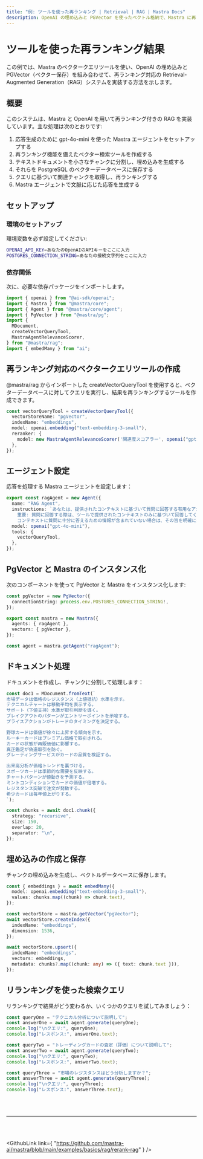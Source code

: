 ```yaml
---
title: "例: ツールを使った再ランキング | Retrieval | RAG | Mastra Docs"
description: OpenAI の埋め込みと PGVector を使ったベクトル格納で、Mastra に再ランキング対応の RAG システムを実装する例。
---
```




# ツールを使った再ランキング結果

この例では、Mastra のベクタークエリツールを使い、OpenAI の埋め込みと PGVector（ベクター保存）を組み合わせて、再ランキング対応の Retrieval-Augmented Generation（RAG）システムを実装する方法を示します。

## 概要

このシステムは、Mastra と OpenAI を用いて再ランキング付きの RAG を実装しています。主な処理は次のとおりです:

1. 応答生成のために gpt-4o-mini を使った Mastra エージェントをセットアップする
2. 再ランキング機能を備えたベクター検索ツールを作成する
3. テキストドキュメントを小さなチャンクに分割し、埋め込みを生成する
4. それらを PostgreSQL のベクターデータベースに保存する
5. クエリに基づいて関連チャンクを取得し、再ランキングする
6. Mastra エージェントで文脈に応じた応答を生成する

## セットアップ

### 環境のセットアップ

環境変数を必ず設定してください:

```bash filename=".env"
OPENAI_API_KEY=あなたのOpenAIのAPIキーをここに入力
POSTGRES_CONNECTION_STRING=あなたの接続文字列をここに入力
```


### 依存関係

次に、必要な依存パッケージをインポートします。

```typescript copy showLineNumbers filename="index.ts"
import { openai } from "@ai-sdk/openai";
import { Mastra } from "@mastra/core";
import { Agent } from "@mastra/core/agent";
import { PgVector } from "@mastra/pg";
import { 
  MDocument, 
  createVectorQueryTool,
  MastraAgentRelevanceScorer,
} from "@mastra/rag";
import { embedMany } from "ai";
```


## 再ランキング対応のベクタークエリツールの作成

@mastra/rag からインポートした createVectorQueryTool を使用すると、ベクターデータベースに対してクエリを実行し、結果を再ランキングするツールを作成できます。

```typescript copy showLineNumbers{8} filename="index.ts"
const vectorQueryTool = createVectorQueryTool({
  vectorStoreName: "pgVector",
  indexName: "embeddings",
  model: openai.embedding("text-embedding-3-small"),
  reranker: {
    model: new MastraAgentRelevanceScorer('関連度スコアラー', openai("gpt-4o-mini")),
  },
});
```


## エージェント設定

応答を処理する Mastra エージェントを設定します：

```typescript copy showLineNumbers{17} filename="index.ts"
export const ragAgent = new Agent({
  name: "RAG Agent",
  instructions: `あなたは、提供されたコンテキストに基づいて質問に回答する有用なアシスタントです。回答は簡潔かつ関連性の高いものにしてください。
    重要: 質問に回答する際は、ツールで提供されたコンテキストのみに基づいて回答してください。 
    コンテキストに質問に十分に答えるための情報が含まれていない場合は、その旨を明確に述べてください。`,
  model: openai("gpt-4o-mini"),
  tools: {
    vectorQueryTool,
  },
});
```


## PgVector と Mastra のインスタンス化

次のコンポーネントを使って PgVector と Mastra をインスタンス化します:

```typescript copy showLineNumbers{29} filename="index.ts"
const pgVector = new PgVector({
  connectionString: process.env.POSTGRES_CONNECTION_STRING!,
});

export const mastra = new Mastra({
  agents: { ragAgent },
  vectors: { pgVector },
});

const agent = mastra.getAgent("ragAgent");
```


## ドキュメント処理

ドキュメントを作成し、チャンクに分割して処理します：

```typescript copy showLineNumbers{38} filename="index.ts"
const doc1 = MDocument.fromText(`
市場データは価格のレジスタンス（上値抵抗）水準を示す。
テクニカルチャートは移動平均を表示する。
サポート（下値支持）水準が取引判断を導く。
ブレイクアウトのパターンがエントリーポイントを示唆する。
プライスアクションがトレードのタイミングを決定する。

野球カードは価値が徐々に上昇する傾向を示す。
ルーキーカードはプレミアム価格で取引される。
カードの状態が再販価値に影響する。
真正鑑定が偽造取引を防ぐ。
グレーディングサービスがカードの品質を検証する。

出来高分析が価格トレンドを裏づける。
スポーツカードは季節的な需要を反映する。
チャートパターンが値動きを予測する。
ミントコンディションでカードの価値が倍増する。
レジスタンス突破で注文が発動する。
希少カードは毎年値上がりする。
`);

const chunks = await doc1.chunk({
  strategy: "recursive",
  size: 150,
  overlap: 20,
  separator: "\n",
});
```


## 埋め込みの作成と保存

チャンクの埋め込みを生成し、ベクトルデータベースに保存します。

```typescript copy showLineNumbers{66} filename="index.ts"
const { embeddings } = await embedMany({
  model: openai.embedding("text-embedding-3-small"),
  values: chunks.map((chunk) => chunk.text),
});

const vectorStore = mastra.getVector("pgVector");
await vectorStore.createIndex({
  indexName: "embeddings",
  dimension: 1536,
});

await vectorStore.upsert({
  indexName: "embeddings",
  vectors: embeddings,
  metadata: chunks?.map((chunk: any) => ({ text: chunk.text })),
});
```


## リランキングを使った検索クエリ

リランキングで結果がどう変わるか、いくつかのクエリを試してみましょう：

```typescript copy showLineNumbers{82} filename="index.ts"
const queryOne = "テクニカル分析について説明して";
const answerOne = await agent.generate(queryOne);
console.log("\nクエリ:", queryOne);
console.log("レスポンス:", answerOne.text);

const queryTwo = "トレーディングカードの査定（評価）について説明して";
const answerTwo = await agent.generate(queryTwo);
console.log("\nクエリ:", queryTwo);
console.log("レスポンス:", answerTwo.text);

const queryThree = "市場のレジスタンスはどう分析しますか？";
const answerThree = await agent.generate(queryThree);
console.log("\nクエリ:", queryThree);
console.log("レスポンス:", answerThree.text);
```

<br />

<br />

<hr className="dark:border-[#404040] border-gray-300" />

<br />

<br />

<GithubLink
  link={
"https://github.com/mastra-ai/mastra/blob/main/examples/basics/rag/rerank-rag"
}
/>
